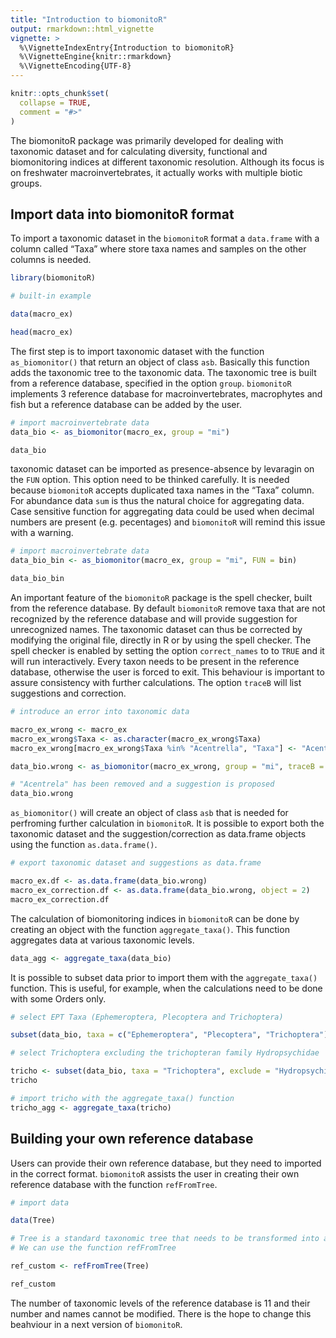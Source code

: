 ```yaml
---
title: "Introduction to biomonitoR"
output: rmarkdown::html_vignette
vignette: >
  %\VignetteIndexEntry{Introduction to biomonitoR}
  %\VignetteEngine{knitr::rmarkdown}
  %\VignetteEncoding{UTF-8}
---
```


```r
knitr::opts_chunk$set(
  collapse = TRUE,
  comment = "#>"
)
```
The biomonitoR package was primarily developed for dealing with taxonomic dataset and for calculating diversity, functional and biomonitoring indices at different taxonomic resolution. Although its focus is on freshwater macroinvertebrates, it actually works with multiple biotic groups.

## Import data into biomonitoR format
To import a taxonomic dataset in the `biomonitoR` format a `data.frame` with a column called "Taxa" where store taxa names and samples on the other columns is needed.

```r
library(biomonitoR)

# built-in example

data(macro_ex)

head(macro_ex)
```

The first step is to import taxonomic dataset with the function `as_biomonitor()` that return an object of class `asb`. Basically this function  adds the taxonomic tree to the taxonomic data. The taxonomic tree is built from a reference database, specified in the option `group`. `biomonitoR` implements 3 reference database for macroinvertebrates, macrophytes and fish but a reference database can be added by the user.


```r
# import macroinvertebrate data
data_bio <- as_biomonitor(macro_ex, group = "mi")

data_bio
```


taxonomic dataset can be imported as presence-absence by levaragin on the `FUN` option. This option need to be thinked carefully. It is needed because `biomonitoR` accepts duplicated taxa names in the "Taxa" column. For abundance data `sum` is thus the natural choice for aggregating data. Case sensitive function for aggregating data could be used when decimal numbers are present (e.g. pecentages) and `biomonitoR` will remind this issue with a warning.

```r
# import macroinvertebrate data
data_bio_bin <- as_biomonitor(macro_ex, group = "mi", FUN = bin)

data_bio_bin
```

An important feature of the `biomonitoR` package is the spell checker, built from the reference database. By default `biomonitoR` remove taxa that are not recognized by the reference database and will provide suggestion for unrecognized names. The taxonomic dataset can thus be corrected by modifying the original file, directly in R or by using the spell checker. The spell checker is enabled by setting the option `correct_names` to to `TRUE` and it will run interactively. Every taxon needs to be present in the reference database, otherwise the user is forced to exit. This behaviour is important to assure consistency with further calculations. The option `traceB` will list suggestions and correction.


```r
# introduce an error into taxonomic data

macro_ex_wrong <- macro_ex
macro_ex_wrong$Taxa <- as.character(macro_ex_wrong$Taxa)
macro_ex_wrong[macro_ex_wrong$Taxa %in% "Acentrella", "Taxa"] <- "Acentrela"

data_bio.wrong <- as_biomonitor(macro_ex_wrong, group = "mi", traceB = TRUE)

# "Acentrela" has been removed and a suggestion is proposed
data_bio.wrong
```

`as_biomonitor()` will create an object of class `asb` that is needed for perfroming further calculation in `biomonitoR`. It is possible to export both the taxonomic dataset and the suggestion/correction as data.frame objects using the function `as.data.frame()`.

```r
# export taxonomic dataset and suggestions as data.frame

macro_ex.df <- as.data.frame(data_bio.wrong)
macro_ex_correction.df <- as.data.frame(data_bio.wrong, object = 2)
macro_ex_correction.df
```


The calculation of biomonitoring indices in `biomonitoR` can be done by creating an object with the function `aggregate_taxa()`. This function aggregates data at various taxonomic levels.

```r
data_agg <- aggregate_taxa(data_bio)
```

It is possible to subset data prior to import them with the `aggregate_taxa()` function. This is useful, for example, when the calculations need to be done with some Orders only.

```r
# select EPT Taxa (Ephemeroptera, Plecoptera and Trichoptera)

subset(data_bio, taxa = c("Ephemeroptera", "Plecoptera", "Trichoptera"))

# select Trichoptera excluding the trichopteran family Hydropsychidae

tricho <- subset(data_bio, taxa = "Trichoptera", exclude = "Hydropsychidae")
tricho

# import tricho with the aggregate_taxa() function
tricho_agg <- aggregate_taxa(tricho)
```


## Building your own reference database

Users can provide their own reference database, but they need to imported in the correct format. `biomonitoR` assists the user in creating their own reference database with the function `refFromTree`.

```r
# import data

data(Tree)

# Tree is a standard taxonomic tree that needs to be transformed into a reference database
# We can use the function refFromTree

ref_custom <- refFromTree(Tree)

ref_custom
```

The number of taxonomic levels of the reference database is 11 and their number and names cannot be modified. There is the hope to change this beahviour in a next version of `biomonitoR`.
